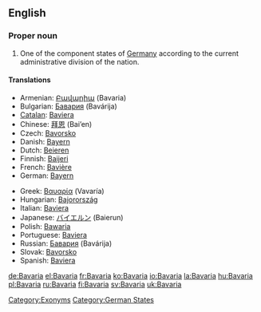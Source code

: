 ==English==
{{wikipedia}}
===Proper noun===
{{en-proper noun}}

# One of the component states of [[Germany]] according to the current administrative division of the nation.

====Translations====
{{trans-top|state in Germany}}
* Armenian: [[Բավարիա]] (Bavaria)
*Bulgarian: [[Бавария]] (Bavárija) {{f}}
*[[Catalan]]: [[Baviera]]
*Chinese: [[拜恩]] (Bai’en)
*Czech: [[Bavorsko]] {{n}}
*Danish: [[Bayern]]
*Dutch: [[Beieren]] {{n}}
*Finnish: [[Baijeri]]
*French: [[Bavière]] {{f}}
*German: [[Bayern]] {{n}}
{{trans-mid}}
*Greek: [[Βαυαρία]] (Vavaría) {{f}}
*Hungarian: [[Bajorország]]
*Italian: [[Baviera]] {{f}}
*Japanese: [[バイエルン]] (Baierun)
*Polish: [[Bawaria]] {{f}}
*Portuguese: [[Baviera]] {{f}}
*Russian: [[Бавария]] (Bavárija) {{f}}
*Slovak: [[Bavorsko]] {{n}}
*Spanish: [[Baviera]] {{f}}
{{trans-bottom}}

[[Category:Exonyms]]
[[Category:German States]]

[[de:Bavaria]]
[[el:Bavaria]]
[[fr:Bavaria]]
[[ko:Bavaria]]
[[io:Bavaria]]
[[la:Bavaria]]
[[hu:Bavaria]]
[[pl:Bavaria]]
[[ru:Bavaria]]
[[fi:Bavaria]]
[[sv:Bavaria]]
[[uk:Bavaria]]